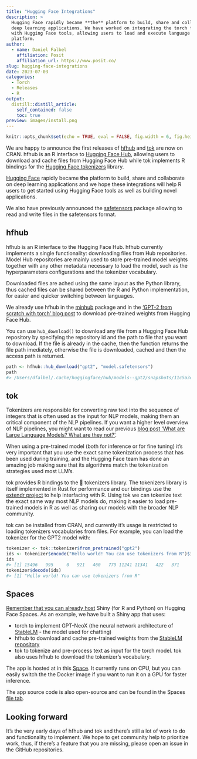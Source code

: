 ```yaml
---
title: "Hugging Face Integrations"
description: >
  Hugging Face rapidly became **the** platform to build, share and collaborate on 
  deep learning applications. We have worked on integrating the torch for R ecossystem
  with Hugging Face tools, allowing users to load and execute language models from their
  platform.
author:
  - name: Daniel Falbel
    affiliation: Posit
    affiliation_url: https://www.posit.co/
slug: hugging-face-integrations
date: 2023-07-03
categories:
  - Torch
  - Releases
  - R
output:
  distill::distill_article:
    self_contained: false
    toc: true
preview: images/install.png
---
```


```r
knitr::opts_chunk$set(echo = TRUE, eval = FALSE, fig.width = 6, fig.height = 6)
```

We are happy to announce the first releases of [hfhub](https://github.com/mlverse/hfhub) and [tok](https://github.com/mlverse/tok) are now on CRAN. 
hfhub is an R interface to [Hugging Face Hub](https://huggingface.co/docs/hub/index), allowing users to download and cache files
from Hugging Face Hub while tok implements R bindings for the [Hugging Face tokenizers](https://github.com/huggingface/tokenizers)
library.

[Hugging Face](https://huggingface.co) rapidly became **the** platform to build, share and collaborate on 
deep learning applications and we hope these integrations will help R users to
get started using Hugging Face tools as well as building novel applications.

We also have previously announced the [safetensors](https://github.com/mlverse/safetensors) 
package allowing to read and write files in the safetensors format.

## hfhub

hfhub is an R interface to the Hugging Face Hub. hfhub currently implements a single
functionality: downloading files from Hub repositories. Model Hub repositories are
mainly used to store pre-trained model weights together with any other metadata 
necessary to load the model, such as the hyperparameters configurations and the 
tokenizer vocabulary.

Downloaded files are ached using the same layout as the Python library, thus cached
files can be shared between the R and Python implementation, for easier and quicker
switching between languages.

We already use hfhub in the [minhub](https://github.com/mlverse/minhub) package and
in the ['GPT-2 from scratch with torch' blog post](https://blogs.rstudio.com/ai/posts/2023-06-20-gpt2-torch/) to
download pre-trained weights from Hugging Face Hub.

You can use `hub_download()` to download any file from a Hugging Face Hub repository
by specifying the repository id and the path to file that you want to download. 
If the file is already in the cache, then the function returns the file path imediately,
otherwise the file is downloaded, cached and then the access path is returned.

``` r
path <- hfhub::hub_download("gpt2", "model.safetensors")
path
#> /Users/dfalbel/.cache/huggingface/hub/models--gpt2/snapshots/11c5a3d5811f50298f278a704980280950aedb10/model.safetensors
```

## tok

Tokenizers are responsible for converting raw text into the sequence of integers that 
is often used as the input for NLP models, making them an critical component of the
NLP pipelines. If you want a higher level overview of NLP pipelines, you might want to read
our previous [blog post 'What are Large Language Models? What are they not?'](https://blogs.rstudio.com/ai/posts/2023-06-20-llm-intro/#overall-architecture).

When using a pre-trained model (both for inference or for fine tuning) it's very 
important that you use the exact same tokenization process that has been used during
training, and the Hugging Face team has done an amazing job making sure that its algorithms
match the tokenization strategies used most LLM's. 

tok provides R bindings to the 🤗 tokenizers library. The tokenizers library is itself
implemented in Rust for performance and our bindings use the [extendr project](https://github.com/extendr/extendr)
to help interfacing with R. Using tok we can tokenize text the exact same way most
NLP models do, making it easier to load pre-trained models in R as well as sharing
our models with the broader NLP community.

tok can be installed from CRAN, and currently it's usage is restricted to loading
tokenizers vocabularies from files. For example, you can load the tokenizer for the GPT2
model with:

``` r
tokenizer <- tok::tokenizer$from_pretrained("gpt2")
ids <- tokenizer$encode("Hello world! You can use tokenizers from R")$ids
ids
#> [1] 15496   995     0   921   460   779 11241 11341   422   371
tokenizer$decode(ids)
#> [1] "Hello world! You can use tokenizers from R"
```

## Spaces

[Remember that you can already host](https://shiny.posit.co/blog/posts/shiny-on-hugging-face/) 
Shiny (for R and Python) on Hugging Face Spaces. As an example, we have built a Shiny
app that uses:

- torch to implement GPT-NeoX (the neural network architecture of [StableLM](https://huggingface.co/stabilityai/stablelm-tuned-alpha-3b) - the model used for chatting)
- hfhub to download and cache pre-trained weights from the [StableLM repository](https://huggingface.co/stabilityai/stablelm-tuned-alpha-3b)
- tok to tokenize and pre-process text as input for the torch model. tok also uses hfhub to download the tokenizer's vocabulary.

The app is hosted at in this [Space](https://huggingface.co/spaces/dfalbel/gptneox-chat).
It currently runs on CPU, but you can easily switch the the Docker image if you want
to run it on a GPU for faster inference.

The app source code is also open-source and can be found in the Spaces [file tab](https://huggingface.co/spaces/dfalbel/gptneox-chat/tree/main).

## Looking forward

It's the very early days of hfhub and tok and there's still a lot of work to do
and functionality to implement. We hope to get community help to prioritize work,
thus, if there's a feature that you are missing, please open an issue in the GitHub
repositories.
